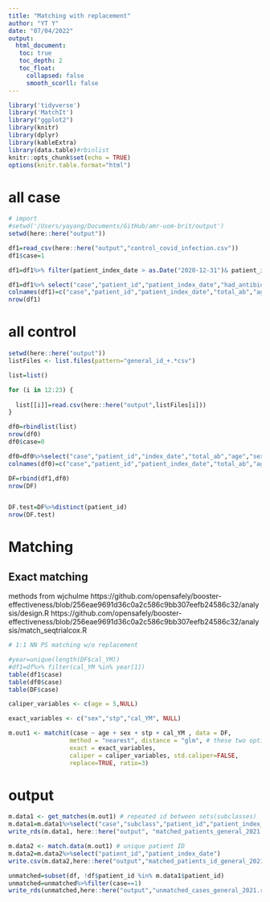 ```yaml
---
title: "Matching with replacement"
author: "YT Y"
date: "07/04/2022"
output: 
  html_document:
   toc: true
   toc_depth: 2
   toc_float:
     collapsed: false
     smooth_scorll: false
---
```


```r
library('tidyverse')
library('MatchIt')
library("ggplot2")
library(knitr)
library(dplyr)
library(kableExtra)
library(data.table)#rbinlist
knitr::opts_chunk$set(echo = TRUE)
options(knitr.table.format="html")
```

# all case
```r
# import
#setwd('/Users/yayang/Documents/GitHub/amr-uom-brit/output')
setwd(here::here("output"))

df1=read_csv(here::here("output","control_covid_infection.csv"))
df1$case=1

df1=df1%>% filter(patient_index_date > as.Date("2020-12-31")& patient_index_date <= as.Date("2021-12-31"))

df1=df1%>% select("case","patient_id","patient_index_date","had_antibiotic","age","sex","stp","cal_YM")
colnames(df1)=c("case","patient_id","patient_index_date","total_ab","age","sex","stp","cal_YM")
nrow(df1)
```

# all control
```r
setwd(here::here("output"))
listFiles <- list.files(pattern="general_id_+.*csv")

list=list()

for (i in 12:23) {
  
  list[[i]]=read.csv(here::here("output",listFiles[i]))
}

df0=rbindlist(list)
nrow(df0)
df0$case=0

df0=df0%>%select("case","patient_id","index_date","total_ab","age","sex","stp","cal_YM")
colnames(df0)=c("case","patient_id","patient_index_date","total_ab","age","sex","stp","cal_YM")

DF=rbind(df1,df0)
nrow(DF)


DF.test=DF%>%distinct(patient_id)
nrow(DF.test)
```




# Matching

## Exact matching
 methods from wjchulme
https://github.com/opensafely/booster-effectiveness/blob/256eae9691d36c0a2c586c9bb307eefb24586c32/analysis/design.R
https://github.com/opensafely/booster-effectiveness/blob/256eae9691d36c0a2c586c9bb307eefb24586c32/analysis/match_seqtrialcox.R

```r
# 1:1 NN PS matching w/o replacement

#year=unique(length(DF$cal_YM))
#df1=df%>% filter(cal_YM %in% year[1])
table(df1$case)
table(df0$case)
table(DF$case)

caliper_variables <- c(age = 5,NULL)

exact_variables <- c("sex","stp","cal_YM", NULL)

m.out1 <- matchit(case ~ age + sex + stp + cal_YM , data = DF,
                 method = "nearest", distance = "glm", # these two options don't really do anything because we only want exact + caliper matching
                 exact = exact_variables,
                 caliper = caliper_variables, std.caliper=FALSE,
                 replace=TRUE, ratio=3)

```




# output
```r

m.data1 <- get_matches(m.out1) # repeated id between sets(subclasses)
m.data1=m.data1%>%select("case","subclass","patient_id","patient_index_date","age","sex","stp","cal_YM","total_ab") # key variables for merging
write_rds(m.data1, here::here("output", "matched_patients_general_2021.rds"))

m.data2 <- match.data(m.out1) # unique patient ID
m.data2=m.data2%>%select("patient_id","patient_index_date") 
write.csv(m.data2,here::here("output","matched_patients_id_general_2021.csv"))

unmatched=subset(df, !df$patient_id %in% m.data1$patient_id)
unmatched=unmatched%>%filter(case==1)
write_rds(unmatched,here::here("output","unmatched_cases_general_2021.rds"))


```


